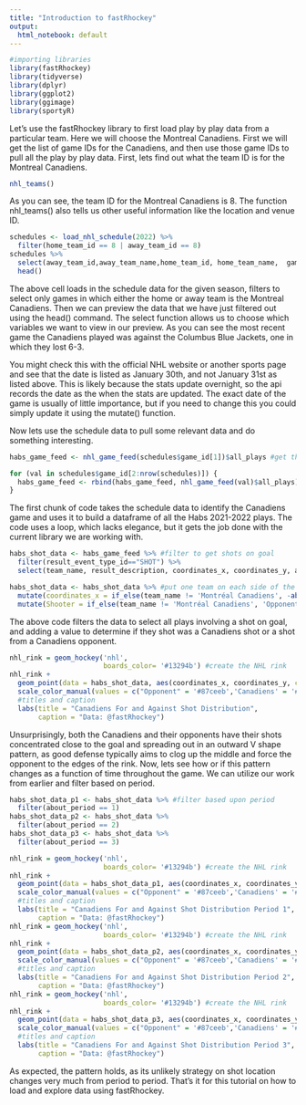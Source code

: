 ```yaml
---
title: "Introduction to fastRhockey"
output:
  html_notebook: default
---
```



```r
#importing libraries
library(fastRhockey)
library(tidyverse)
library(dplyr)
library(ggplot2)
library(ggimage)
library(sportyR)
```

Let's use the fastRhockey library to first load play by play data from a particular team. Here we will choose the Montreal Canadiens. First we will get the list of game IDs for the Canadiens, and then use those game IDs to pull all the play by play data. First, lets find out what the team ID is for the Montreal Canadiens. 

```r
nhl_teams()
```
As you can see, the team ID for the Montreal Canadiens is 8. The function nhl_teams() also tells us other useful information like the location and venue ID.

```r
schedules <- load_nhl_schedule(2022) %>%
  filter(home_team_id == 8 | away_team_id == 8)
schedules %>%
  select(away_team_id,away_team_name,home_team_id, home_team_name,  game_date, away_score, home_score) %>%
  head()
```
The above cell loads in the schedule data for the given season, filters to select only games in which either the home or away team is the Montreal Canadiens. Then we can preview the data that we have just filtered out using the head() command. The select function allows us to choose which variables we want to view in our preview. As you can see the most recent game the Canadiens played was against the Columbus Blue Jackets, one in which they lost 6-3. 

You might check this with the official NHL website or another sports page and see that the date is listed as January 30th, and not January 31st as listed above. This is likely because the stats update overnight, so the api records the date as the when the stats are updated. The exact date of the game is usually of little importance, but if you need to change this you could simply update it using the mutate() function. 

Now lets use the schedule data to pull some relevant data and do something interesting. 

```r
habs_game_feed <- nhl_game_feed(schedules$game_id[1])$all_plays #get the first game data

for (val in schedules$game_id[2:nrow(schedules)]) {
  habs_game_feed <- rbind(habs_game_feed, nhl_game_feed(val)$all_plays) #combine each dataframe together into one large data frame, with all the games
}
```
The first chunk of code takes the schedule data to identify the Canadiens game and uses it to build a dataframe of all the Habs 2021-2022 plays. The code uses a loop, which lacks elegance, but it gets the job done with the current library we are working with. 

```r
habs_shot_data <- habs_game_feed %>% #filter to get shots on goal
  filter(result_event_type_id=="SHOT") %>%
  select(team_name, result_description, coordinates_x, coordinates_y, about_period)

habs_shot_data <- habs_shot_data %>% #put one team on each side of the rink 
  mutate(coordinates_x = if_else(team_name != 'Montréal Canadiens', -abs(coordinates_x), abs(coordinates_x))) %>%
  mutate(Shooter = if_else(team_name != 'Montréal Canadiens', 'Opponent', 'Canadiens'))
```

The above code filters the data to select all plays involving a shot on goal, and adding a value to determine if they shot was a Canadiens shot or a shot from a Canadiens opponent. 

```r
nhl_rink = geom_hockey('nhl',
                       boards_color= '#13294b') #create the NHL rink
nhl_rink +
  geom_point(data = habs_shot_data, aes(coordinates_x, coordinates_y, color = Shooter)) +
  scale_color_manual(values = c("Opponent" = '#87ceeb','Canadiens' = '#AF1E2D')) +
  #titles and caption
  labs(title = "Canadiens For and Against Shot Distribution",
       caption = "Data: @fastRhockey")
```

Unsurprisingly, both the Canadiens and their opponents have their shots concentrated  close to the goal and spreading out in an outward V shape pattern, as good defense typically aims to clog up the middle and force the opponent to the edges of the rink. Now, lets see how or if this pattern changes as a function of time throughout the game. We can utilize our work from earlier and filter based on period.

```r
habs_shot_data_p1 <- habs_shot_data %>% #filter based upon period 
  filter(about_period == 1)
habs_shot_data_p2 <- habs_shot_data %>%
  filter(about_period == 2)
habs_shot_data_p3 <- habs_shot_data %>%
  filter(about_period == 3)

nhl_rink = geom_hockey('nhl',
                       boards_color= '#13294b') #create the NHL rink
nhl_rink +
  geom_point(data = habs_shot_data_p1, aes(coordinates_x, coordinates_y, color = Shooter)) +
  scale_color_manual(values = c("Opponent" = '#87ceeb','Canadiens' = '#AF1E2D')) +
  #titles and caption
  labs(title = "Canadiens For and Against Shot Distribution Period 1",
       caption = "Data: @fastRhockey")
nhl_rink = geom_hockey('nhl',
                       boards_color= '#13294b') #create the NHL rink
nhl_rink +
  geom_point(data = habs_shot_data_p2, aes(coordinates_x, coordinates_y, color = Shooter)) +
  scale_color_manual(values = c("Opponent" = '#87ceeb','Canadiens' = '#AF1E2D')) +
  #titles and caption
  labs(title = "Canadiens For and Against Shot Distribution Period 2",
       caption = "Data: @fastRhockey")
nhl_rink = geom_hockey('nhl',
                       boards_color= '#13294b') #create the NHL rink
nhl_rink +
  geom_point(data = habs_shot_data_p3, aes(coordinates_x, coordinates_y, color = Shooter)) +
  scale_color_manual(values = c("Opponent" = '#87ceeb','Canadiens' = '#AF1E2D')) +
  #titles and caption
  labs(title = "Canadiens For and Against Shot Distribution Period 3",
       caption = "Data: @fastRhockey")
```

As expected, the pattern holds, as its unlikely strategy on shot location changes very much from period to period. That's it for this tutorial on how to load and explore data using fastRhockey. 

